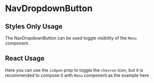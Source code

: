 
<Meta of={NavDropdownButtonStories} />

# NavDropdownButton

## Styles Only Usage

The NavDropdownButton can be used toggle visibility of the `Menu` component.

<Canvas of={NavDropdownButtonStories.StylesOnlyUsage} />

<RenderHtmlMarkup of={NavDropdownButtonStories.StylesOnlyUsage} />

## React Usage

Here you can use the `isOpen` prop to toggle the `chevron` icon, but it is recommended to compose it with `Menu` component as the example here

<Canvas of={NavDropdownButtonStories.ReactUsage} />

<RenderHtmlMarkup of={NavDropdownButtonStories.ReactUsage} />
